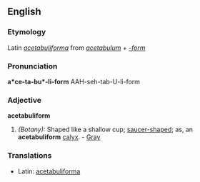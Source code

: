 ==English==

===Etymology===
Latin ''[[acetabuliforma]]'' from ''[[acetabulum]]'' + ''[[-form]]''

===Pronunciation===
'''a*ce-ta-bu*-li-form'''
{{rfp}}
{{rfap}}
AAH-seh-tab-U-li-form

===Adjective===
'''acetabuliform'''

# ''(Botany):'' Shaped like a shallow cup; [[saucer-shaped]]; as, an '''acetabuliform''' [[calyx]]. - [[Gray]]

===Translations===
*Latin: [[acetabuliforma]]